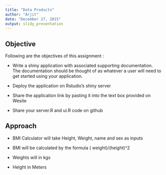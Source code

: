 ```yaml
---
title: "Data Products"
author: "Arjit"
date: "December 27, 2015"
output: slidy_presentation
---
```


## Objective
Following are the objectives of this assignment :

- Write a shiny application with associated supporting documentation. The documentation should be thought of as whatever a user will need to get started using your application.

- Deploy the application on Rstudio's shiny server

- Share the application link by pasting it into the text box provided on Wesite

- Share your server.R and ui.R code on github

## Approach

- BMI Calculator will take Height, Weight, name and sex as inputs

- BMI will be calculated by the formula ( weight)/(height)^2

- Weights will in kgs

- Height in Meters

